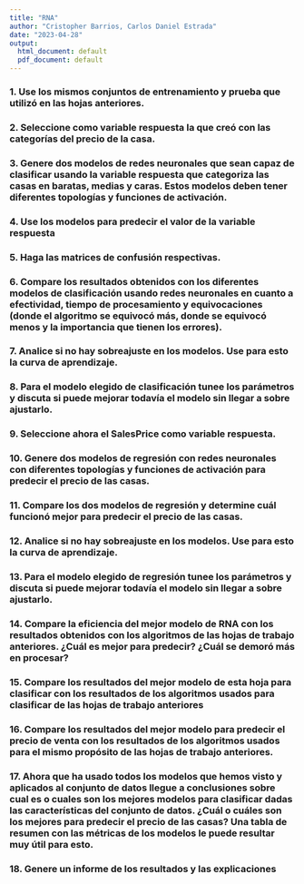 ```yaml
---
title: "RNA"
author: "Cristopher Barrios, Carlos Daniel Estrada"
date: "2023-04-28"
output:
  html_document: default
  pdf_document: default
---
```

### 1. Use los mismos conjuntos de entrenamiento y prueba que utilizó en las hojas anteriores.

### 2. Seleccione como variable respuesta la que creó con las categorías del precio de la casa.

### 3. Genere dos modelos de redes neuronales que sean capaz de clasificar usando la variable respuesta que categoriza las casas en baratas, medias y caras. Estos modelos deben tener diferentes topologías y funciones de activación.

### 4. Use los modelos para predecir el valor de la variable respuesta

### 5. Haga las matrices de confusión respectivas.

### 6. Compare los resultados obtenidos con los diferentes modelos de clasificación usando redes neuronales en cuanto a efectividad, tiempo de procesamiento y equivocaciones (donde el algoritmo se equivocó más, donde se equivocó menos y la importancia que tienen los errores).

### 7. Analice si no hay sobreajuste en los modelos. Use para esto la curva de aprendizaje.

### 8. Para el modelo elegido de clasificación tunee los parámetros y discuta si puede mejorar todavía el modelo sin llegar a sobre ajustarlo.

### 9. Seleccione ahora el SalesPrice como variable respuesta.

### 10. Genere dos modelos de regresión con redes neuronales con diferentes topologías y funciones de activación para predecir el precio de las casas.

### 11. Compare los dos modelos de regresión y determine cuál funcionó mejor para predecir el precio de las casas.

### 12. Analice si no hay sobreajuste en los modelos. Use para esto la curva de aprendizaje.

### 13. Para el modelo elegido de regresión tunee los parámetros y discuta si puede mejorar todavía el modelo sin llegar a sobre ajustarlo.

### 14. Compare la eficiencia del mejor modelo de RNA con los resultados obtenidos con los algoritmos de las hojas de trabajo anteriores. ¿Cuál es mejor para predecir? ¿Cuál se demoró más en procesar?

### 15. Compare los resultados del mejor modelo de esta hoja para clasificar con los resultados de los algoritmos usados para clasificar de las hojas de trabajo anteriores

### 16. Compare los resultados del mejor modelo para predecir el precio de venta con los resultados de los algoritmos usados para el mismo propósito de las hojas de trabajo anteriores.

### 17. Ahora que ha usado todos los modelos que hemos visto y aplicados al conjunto de datos llegue a conclusiones sobre cual es o cuales son los mejores modelos para clasificar dadas las características del conjunto de datos. ¿Cuál o cuáles son los mejores para predecir el precio de las casas? Una tabla de resumen con las métricas de los modelos le puede resultar muy útil para esto.

### 18. Genere un informe de los resultados y las explicaciones